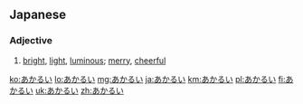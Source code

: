 ==Japanese==

===Adjective===
{{ja-adj|infl=い}}
# {{ja-def|明るい|明い}} [[bright]], [[light]], [[luminous]]; [[merry]], [[cheerful]]

[[ko:あかるい]]
[[lo:あかるい]]
[[mg:あかるい]]
[[ja:あかるい]]
[[km:あかるい]]
[[pl:あかるい]]
[[fi:あかるい]]
[[uk:あかるい]]
[[zh:あかるい]]